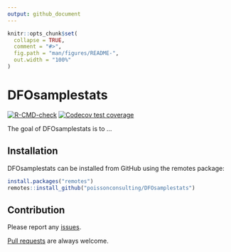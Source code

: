 ```yaml
---
output: github_document
---
```


<!-- README.md is generated from README.Rmd. Please edit that file -->

```r
knitr::opts_chunk$set(
  collapse = TRUE,
  comment = "#>",
  fig.path = "man/figures/README-",
  out.width = "100%"
)
```

# DFOsamplestats

<!-- badges: start -->
[![R-CMD-check](https://github.com/poissonconsulting/DFOsamplestats/actions/workflows/R-CMD-check.yaml/badge.svg)](https://github.com/poissonconsulting/DFOsamplestats/actions/workflows/R-CMD-check.yaml)
[![Codecov test coverage](https://codecov.io/gh/poissonconsulting/DFOsamplestats/branch/main/graph/badge.svg)](https://app.codecov.io/gh/poissonconsulting/DFOsamplestats?branch=main)
<!-- badges: end -->

The goal of DFOsamplestats is to ...

## Installation

DFOsamplestats can be installed from GitHub using the remotes package:
``` r
install.packages("remotes")
remotes::install_github("poissonconsulting/DFOsamplestats")
```


## Contribution

Please report any [issues](https://github.com/poissonconsulting/DFOsamplestats/issues).

[Pull requests](https://github.com/poissonconsulting/DFOsamplestats/pulls) are always welcome.